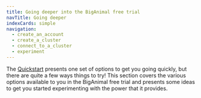 ```yaml
---
title: Going deeper into the BigAnimal free trial
navTitle: Going deeper
indexCards: simple
navigation:
  - create_an_account
  - create_a_cluster
  - connect_to_a_cluster
  - experiment
---
```


The [Quickstart](../quickstart) presents one set of options to get you going quickly, but there are quite a few ways things to try! This section covers the various options available to you in the BigAnimal free trial and presents some ideas to get you started experimenting with the power that it provides.
